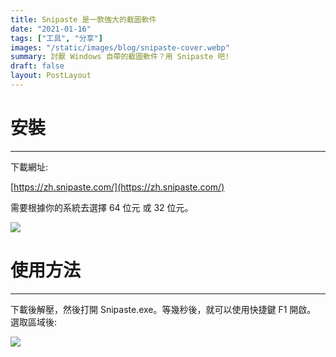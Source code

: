 ```yaml
---
title: Snipaste 是一款強大的截圖軟件
date: "2021-01-16"
tags: ["工具", "分享"]
images: "/static/images/blog/snipaste-cover.webp"
summary: 討厭 Windows 自帶的截圖軟件？用 Snipaste 吧!
draft: false
layout: PostLayout
---
```


# 安裝

---

下載網址:

[https://zh.snipaste.com/](https://zh.snipaste.com/)

需要根據你的系統去選擇 64 位元 或 32 位元。

![](/static/images/blog/snipaste-2.webp)

# 使用方法

---

下載後解壓，然後打開 Snipaste.exe。等幾秒後，就可以使用快捷鍵 F1 開啟。 選取區域後:

![](/static/images/blog/snipaste-3.webp)
